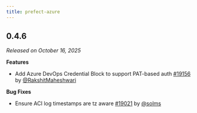 ```yaml
---
title: prefect-azure
---
```


## 0.4.6

_Released on October 16, 2025_

**Features**

- Add Azure DevOps Credential Block to support PAT-based auth [#19156](https://github.com/PrefectHQ/prefect/pull/19156) by [@RakshitMaheshwari](https://github.com/RakshitMaheshwari)

**Bug Fixes**

- Ensure ACI log timestamps are tz aware [#19021](https://github.com/PrefectHQ/prefect/pull/19021) by [@solms](https://github.com/solms)

